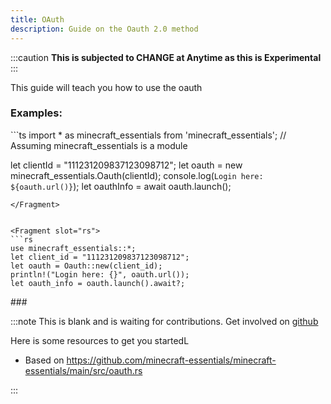 ```yaml
---
title: OAuth
description: Guide on the Oauth 2.0 method
---
```



:::caution
**This is subjected to CHANGE at Anytime as this is Experimental**
:::

This guide will teach you how to use the oauth

### Examples:

<LanguageTabs>
<Fragment slot="ts">
```ts
import * as minecraft_essentials from 'minecraft_essentials'; // Assuming minecraft_essentials is a module

let clientId = "111231209837123098712";
let oauth = new minecraft_essentials.Oauth(clientId);
console.log(`Login here: ${oauth.url()}`);
let oauthInfo = await oauth.launch();

````
</Fragment>


<Fragment slot="rs">
```rs
use minecraft_essentials::*;
let client_id = "111231209837123098712";
let oauth = Oauth::new(client_id);
println!("Login here: {}", oauth.url());
let oauth_info = oauth.launch().await?;
````

</Fragment>

</LanguageTabs>
###

:::note
This is blank and is waiting for contributions. Get involved on [github](/github)

Here is some resources to get you startedL

- Based on https://github.com/minecraft-essentials/minecraft-essentials/main/src/oauth.rs

:::
